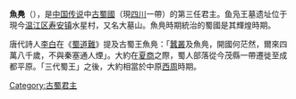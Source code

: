 {{Unreferenced|time=2014-07-09T12:17:51+00:00}}
 
'''魚鳧'''（{{bd|？||？||}}），是[[中国|中国]][[传说|传说]]中[[古蜀國|古蜀國]]（現[[四川|四川]]一帶）的第三任君主。鱼凫王墓遗址位于現今[[温江区|温江区]][[壽安鎮_(成都市)|寿安镇]]水星村，又名大墓山。魚鳧時期統治的蜀國是其輝煌時期。

唐代詩人[[李白|李白]]在《[[蜀道難|蜀道難]]》提及古蜀王魚鳧：「[[蠶叢|蠶叢]]及魚鳧，開國何茫然，爾來四萬八千歲，不與秦塞通人煙」。大約在[[夏朝|夏]][[商朝|商]]之際，蜀人部落從今茂縣一帶遷徙至成都平原。「三代蜀王」之後，大約相當於中原[[西周|西周]]時期。

{{start box}}
{{s-before|[[柏灌|柏灌]]}}
{{s-title|[[古蜀|蜀國]]君主}}
{{s-after|[[杜宇|杜宇]]}}
{{end box}}

[[Category:古蜀君主|Category:古蜀君主]]
{{君王小作品}}
{{历史小作品}}